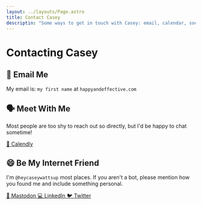 ```yaml
---
layout: ../layouts/Page.astro
title: Contact Casey
descriptin: "Some ways to get in touch with Casey: email, calendar, social media."
---
```


# Contacting Casey

## 📧 Email Me

My email is: `my first name` at `happyandeffective.com`

## 🗣️ Meet With Me

Most people are too shy to reach out so directly, but I'd be happy to chat sometime!

<a class="link text-center" href="https://calendly.com/happyandeffective">
  📆 Calendly
</a>

## 😄 Be My Internet Friend

I'm `@heycaseywattsup` most places. If you aren't a bot, please mention how you found me and include something personal.

<a class="link text-center" href="https://social.coop/@heycaseywattsup">
  🐘 Mastodon
</a>

<a class="link text-center" href="https://www.twitter.com/heycaseywattsup">
  💻 LinkedIn
</a>

<a class="link text-center" href="https://www.twitter.com/heycaseywattsup">
  🐦 Twitter
</a>
